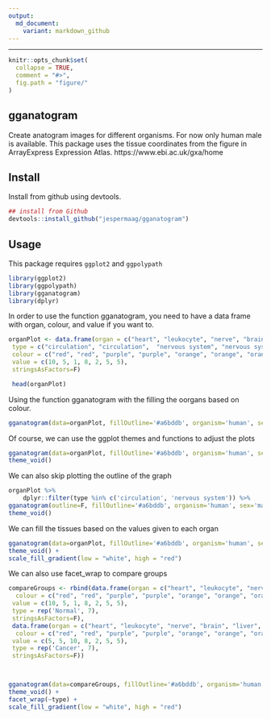 ```yaml
---
output:
  md_document:
    variant: markdown_github
---
```


<!-- README.md is generated from README.Rmd. Please edit that file -->

---

```r
knitr::opts_chunk$set(
  collapse = TRUE,
  comment = "#>",
  fig.path = "figure/"
)
```

## gganatogram

Create anatogram images for different organisms. 
For now only human male is available.
This package uses the tissue coordinates from the figure in ArrayExpress Expression Atlas.
https://www.ebi.ac.uk/gxa/home

## Install

Install from github using devtools. 

```r
## install from Github
devtools::install_github("jespermaag/gganatogram")
```

## Usage

This package requires `ggplot2` and `ggpolypath`

```r
library(ggplot2)
library(ggpolypath)
library(gganatogram)
library(dplyr)
```

In order to use the function gganatogram, you need to have a data frame with
organ, colour, and value if you want to.

```r
organPlot <- data.frame(organ = c("heart", "leukocyte", "nerve", "brain", "liver", "stomach", "colon"), 
 type = c("circulation", "circulation",  "nervous system", "nervous system", "digestion", "digestion", "digestion"), 
 colour = c("red", "red", "purple", "purple", "orange", "orange", "orange"), 
 value = c(10, 5, 1, 8, 2, 5, 5), 
 stringsAsFactors=F)

 head(organPlot)
 ```

Using the function gganatogram with the filling the oorgans based on colour.
```r
gganatogram(data=organPlot, fillOutline='#a6bddb', organism='human', sex='male', fill="colour")
 ```

Of course, we can use the ggplot themes and functions to adjust the plots
```r
gganatogram(data=organPlot, fillOutline='#a6bddb', organism='human', sex='male', fill="colour") + 
theme_void()
 ```

We can also skip plotting the outline of the graph
```r
organPlot %>%
    dplyr::filter(type %in% c('circulation', 'nervous system')) %>%
gganatogram(outline=F, fillOutline='#a6bddb', organism='human', sex='male', fill="colour") + 
theme_void()
 ```


We can fill the tissues based on the values given to each organ
```r
gganatogram(data=organPlot, fillOutline='#a6bddb', organism='human', sex='male', fill="value") + 
theme_void() +
scale_fill_gradient(low = "white", high = "red")
 ```

 We can also use facet_wrap to compare groups
```r
compareGroups <- rbind(data.frame(organ = c("heart", "leukocyte", "nerve", "brain", "liver", "stomach", "colon"), 
  colour = c("red", "red", "purple", "purple", "orange", "orange", "orange"), 
 value = c(10, 5, 1, 8, 2, 5, 5), 
 type = rep('Normal', 7), 
 stringsAsFactors=F),
 data.frame(organ = c("heart", "leukocyte", "nerve", "brain", "liver", "stomach", "colon"), 
  colour = c("red", "red", "purple", "purple", "orange", "orange", "orange"), 
 value = c(5, 5, 10, 8, 2, 5, 5), 
 type = rep('Cancer', 7), 
 stringsAsFactors=F))



gganatogram(data=compareGroups, fillOutline='#a6bddb', organism='human', sex='male', fill="value") + 
theme_void() +
facet_wrap(~type) +
scale_fill_gradient(low = "white", high = "red") 

 ```